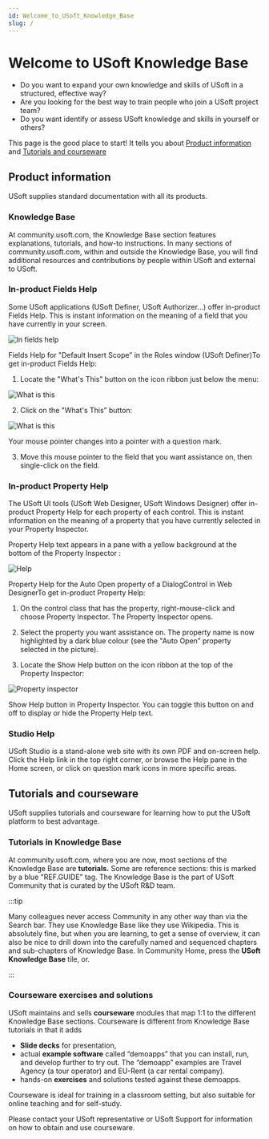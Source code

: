 ```yaml
---
id: Welcome_to_USoft_Knowledge_Base
slug: /
---
```


# Welcome to USoft Knowledge Base

- Do you want to expand your own knowledge and skills of USoft in a structured, effective way?
- Are you looking for the best way to train people who join a USoft project team?
- Do you want identify or assess USoft knowledge and skills in yourself or others?

This page is the good place to start! It tells you about [Product information](#product-information) and [Tutorials and courseware](#tutorials-and-courseware)

## Product information

USoft supplies standard documentation with all its products.

### Knowledge Base

At community.usoft.com, the Knowledge Base section features explanations, tutorials, and how-to instructions. In many sections of community.usoft.com, within and outside the Knowledge Base, you will find additional resources and contributions by people within USoft and external to USoft.

### In-product Fields Help

Some USoft applications (USoft Definer, USoft Authorizer...) offer in-product Fields Help. This is instant information on the meaning of a field that you have currently in your screen.

![In fields help](./assets/d23972be-4bc5-4bca-a293-a377e2f904d6.png)

Fields Help for "Default Insert Scope” in the Roles window (USoft Definer)To get in-product Fields Help:

1. Locate the "What's This” button on the icon ribbon just below the menu:

![What is this](./assets/52fb7e82-de7d-4584-ae68-9b00511dfa89.png)

2. Click on the "What's This” button:

![What is this](./assets/92d499d5-0cca-4a08-90f5-4b1e6383db98.png)

Your mouse pointer changes into a pointer with a question mark.

3. Move this mouse pointer to the field that you want assistance on, then single-click on the field.

### In-product Property Help

The USoft UI tools (USoft Web Designer, USoft Windows Designer) offer in-product Property Help for each property of each control. This is instant information on the meaning of a property that you have currently selected in your Property Inspector.

Property Help text appears in a pane with a yellow background at the bottom of the Property Inspector :

![Help](./assets/bac40237-0f03-4416-be51-a38c46fd1da0.png)

Property Help for the Auto Open property of a DialogControl in Web DesignerTo get in-product Property Help:

1. On the control class that has the property, right-mouse-click and choose Property Inspector. The Property Inspector opens.

2. Select the property you want assistance on. The property name is now highlighted by a dark blue colour (see the "Auto Open” property selected in the picture).

3. Locate the Show Help button on the icon ribbon at the top of the Property Inspector:

![Property inspector](./assets/1f742929-a3aa-4240-9584-a04bc0370ccd.png)

Show Help button in Property Inspector. You can toggle this button on and off to display or hide the Property Help text.

### Studio Help

USoft Studio is a stand-alone web site with its own PDF and on-screen help. Click the Help link in the top right corner, or browse the Help pane in the Home screen, or click on question mark icons in more specific areas.

## Tutorials and courseware

USoft supplies tutorials and courseware for learning how to put the USoft platform to best advantage.

### Tutorials in Knowledge Base

At community.usoft.com, where you are now, most sections of the Knowledge Base are **tutorials.** Some are reference sections: this is marked by a blue "REF.GUIDE” tag. The Knowledge Base is the part of USoft Community that is curated by the USoft R&D team.

:::tip

Many colleagues never access Community in any other way than via the Search bar. They use Knowledge Base like they use Wikipedia.
This is absolutely fine, but when you are learning, to get a sense of overview, it can also be nice to drill down into the carefully named and sequenced chapters and sub-chapters of Knowledge Base. In Community Home, press the **USoft Knowledge Base** tile, or.

:::

### Courseware exercises and solutions

USoft maintains and sells **courseware** modules that map 1:1 to the different Knowledge Base sections. Courseware is different from Knowledge Base tutorials in that it adds

- **Slide decks** for presentation,
- actual **example software** called “demoapps” that you can install, run, and develop further to try out. The “demoapp” examples are Travel Agency (a tour operator) and EU-Rent (a car rental company).
- hands-on **exercises** and solutions tested against these demoapps.

Courseware is ideal for training in a classroom setting, but also suitable for online teaching and for self-study.

Please contact your USoft representative or USoft Support for information on how to obtain and use courseware.

<!-- TODO: **See also** -->